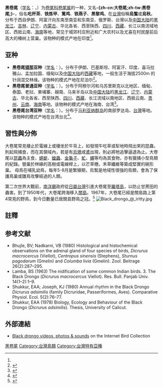 {{noteTA
|T=zh-cn:黑卷尾; zh-tw:大卷尾;
|1=zh-cn:黑卷尾; zh-tw:大卷尾;
}}
{{Speciesbox
| name = 黑卷尾
| status = LC
| status_system = iucn3.1
| status_ref = <ref>{{IUCN|id=22706961|title=''Dicrurus macrocercus'' |assessors=[[BirdLife_International|BirdLife International]] |assessor-link=BirdLife International |version=2018.1 |year=2016 |accessdate=1 October 2016}} 数据库資料包含說明此物種被編入無危級別的原因</ref>
| image = Black drongo (Dicrurus macrocercus) Photograph by Shantanu Kuveskar.jpg
| image_caption = [[File:Black_Drongo.ogg|thumb]]
| genus = Dicrurus
| species = macrocercus
| authority = (Vieillot, 1817)<ref name='id2822'>{{cite web| url =http://www.bioinfo.cn/db05/BjdwSpecies.php?action=view&id=2822| title =黑卷尾| work =《中国动物物种编目数据库》| publisher =中国科学院微生物研究所| author =中国科学院动物研究所| accessdate =2009-04-04| deadurl =yes| archiveurl =https://web.archive.org/web/20160305051517/http://www.bioinfo.cn/db05/BjdwSpecies.php?action=view&id=2822| archivedate =2016-03-05}}</ref>
| subdivision_ranks = Subspecies
 | subdivision = ''D. m. macrocercus'' <small>([[Louis_Jean_Pierre_Vieillot|Vieillot]], 1817)</small><ref>{{cite book|last=Vieillot|first=Louis Jean Pierre|year=1817|title=Nouveau Dictionnaire d'Histoire Naturelle Appliquée aux Arts|volume=9|pages=588|url=https://www.biodiversitylibrary.org/page/18038287|publisher=Chez Deterville|access-date=2019-11-20|archive-date=2019-02-14|archive-url=https://web.archive.org/web/20190214115612/https://www.biodiversitylibrary.org/page/18038287|dead-url=no}}</ref><br/>
''D. m. albirictus'' <small>([[Brian_Houghton_Hodgson|Hodgson]], 1836)</small><ref>{{cite journal|last=Hodgson|first=Brian Houghton|year=1836|journal=The India Review and Journal of Foreign Science and the Arts|volume=1|issue=8|pages=324–329|title=On some new species of the Edolian and Ceblepyrine subfamilies of the Laniidae of Nepal}}</ref><br/>
''D. m. minor'' <small>[[Edward_Blyth|Blyth]], 1850</small><ref>{{cite journal|last=Blyth|first=Edward|year=1850|journal=The Journal of the Asiatic Society of Bengal|volume=19|title=Remarks on the modes of variation of nearly affined species or races of Birds, chiefly inhabitants of India|pages=221–239|url=https://www.biodiversitylibrary.org/page/40128935|access-date=2019-11-20|archive-date=2016-03-06|archive-url=https://web.archive.org/web/20160306173014/http://biodiversitylibrary.org/page/40128935|dead-url=no}}</ref><br/>
''D. m. cathoecus'' <small>[[Robert_Swinhoe|Swinhoe]], 1871</small><ref>{{cite journal|last=Swinhoe|first=Robert|year=1871|journal=Proceedings of the Zoological Society of London|volume=2|url=https://www.biodiversitylibrary.org/page/28554235|title=A revised catalogue of the birds of China and its islands, with descriptions of new species, references to former notes, and occasional remarks|pages=337–423|access-date=2019-11-20|archive-date=2016-03-06|archive-url=https://web.archive.org/web/20160306100439/http://biodiversitylibrary.org/page/28554235|dead-url=no}}</ref><br/>
''D. m. thai'' <small>[[Cecil_Boden_Kloss|Kloss]], 1921</small><ref name=Kloss/><!--Same page as other subspecies--><br/>
''D. m. javanus'' <small>[[Cecil_Boden_Kloss|Kloss]], 1921</small><ref name=Kloss>{{cite journal|last=Kloss|first=Cecil Boden|issue=2|year=1921|journal=Journal of the Federated Malay States Museums|volume=10|pages=207–213|url=https://www.biodiversitylibrary.org/page/19064251|title=New and known oriental birds|access-date=2019-11-20|archive-date=2016-03-06|archive-url=https://web.archive.org/web/20160306131626/http://biodiversitylibrary.org/page/19064251|dead-url=no}}</ref><br/>
''D. m. harterti'' <small>[[Edward_Charles_Stuart_Baker|Baker]], 1918</small><ref>{{cite journal|last=Baker|first=Edward Charles Stuart|year=1918|journal=Novitates Zoologicae|volume=25|pages=299|url=https://www.biodiversitylibrary.org/page/3857129|title=Some Notes on the Dicruridae|access-date=2019-11-20|archive-date=2016-03-05|archive-url=https://web.archive.org/web/20160305211702/http://biodiversitylibrary.org/page/3857129|dead-url=no}}</ref><!--http://www.zoonomen.net/avtax/pa3g.html-->
 | range_map = Dicrurus macrocercus distribution map.png
| range_map_caption = {{leftlegend|#FFFF00|繁殖區|outline=gray}}{{leftlegend|#0000FF|度冬區|outline=gray}}{{leftlegend|#008000|[[留鳥|留鳥]]|outline=gray}}
| synonyms =
* ''Buchanga atra'' 
* ''Bhuchanga albirictus''
}}

'''黑卷尾'''（[[学名|学名]]：{{lang|la|''Dicrurus macrocercus''}}，{{lang-en|Black drongo}}）为[[卷尾科|卷尾科]][[卷尾属|卷尾属]]的一种，又名'''-{zh-cn:大卷尾;zh-tw:黑卷尾;}-'''，俗名'''吃杯茶'''、'''铁炼甲'''、'''篱鸡'''、'''铁燕子'''、'''黑黎鸡'''。在[[台灣|台灣]]俗稱'''烏鶖'''或'''烏秋'''。分布于西自伊朗、阿富汗向东南至南亚和东南亚、俄罗斯、台灣以及[[中国大陆|中国大陆]]的[[黑龙江|黑龙江]]、[[吉林|吉林]]、[[辽宁|辽宁]]、[[内蒙古|内蒙古]]、华北各省、西至陕西、[[四川|四川]]、[[西藏|西藏]]、长江以南流域地区、西抵云南、[[海南|海南]]等地，常见于城郊村庄附近和广大农村以及尤喜在村民屋前后高大的椿树上营巢。该物种的模式产地在印度<ref name='id2822'/>。

== 亚种 ==
* '''黑卷尾[[错那|错那]]亚种'''（[[学名|学名]]：{{lang|la|''Dicrurus macrocercus albirictus''}}）。分布于伊朗、巴基斯坦、阿富汗、印度、喜马拉雅山、孟加拉国、缅甸以及[[中国大陆|中国大陆]]的[[西藏|西藏]]等地，一般生活于海拔2500m 的针阔混交林缘。该物种的模式产地在尼泊尔<ref name='id2823'>{{cite web| url =http://www.bioinfo.cn/db05/BjdwSpecies.php?action=view&id=2823| title =黑卷尾错那亚种| work =《中国动物物种编目数据库》| publisher =中国科学院微生物研究所| author =中国科学院动物研究所| accessdate =2009-04-04| deadurl =yes| archiveurl =https://web.archive.org/web/20160305032809/http://www.bioinfo.cn/db05/BjdwSpecies.php?action=view&id=2823| archivedate =2016-03-05}}</ref>。
* '''黑卷尾普通亚种'''（[[学名|学名]]：{{lang|la|''Dicrurus macrocercus cathoecus''}}）。分布于阿穆尔河和乌苏里斯克以北地区、缅甸、泰国、老挝、柬埔寨、越南、马来半岛以及[[中国大陆|中国大陆]]的[[黑龙江|黑龙江]]、[[辽宁|辽宁]]、[[内蒙古|内蒙古]]、华北各省、西至陕西、[[四川|四川]]、[[西藏|西藏]]、长江流域以南地区、西抵云南、[[贵州|贵州]]、[[云南|云南]]、[[海南|海南]]等地。该物种的模式产地在海南、台湾<ref name='id2824'>{{cite web| url =http://www.bioinfo.cn/db05/BjdwSpecies.php?action=view&id=2824| title =黑卷尾普通亚种| work =《中国动物物种编目数据库》| publisher =中国科学院微生物研究所| author =中国科学院动物研究所| accessdate =2009-04-04| deadurl =yes| archiveurl =https://web.archive.org/web/20131203122335/http://www.bioinfo.cn/db05/BjdwSpecies.php?action=view| archivedate =2013-12-03}}</ref>。
* '''黑卷尾台湾亚种'''（[[学名|学名]]：{{lang|la|''Dicrurus macrocercus harterti''}}）。分布于[[马利亚纳群岛|马利亚纳群岛]]的南部罗达岛、[[台灣|台灣]]等地。该物种的模式产地在台湾台北<ref name='id2825'>{{cite web| url =http://www.bioinfo.cn/db05/BjdwSpecies.php?action=view&id=2825| title =黑卷尾台湾亚种| work =《中国动物物种编目数据库》| publisher =中国科学院微生物研究所| author =中国科学院动物研究所| accessdate =2009-04-04| deadurl =yes| archiveurl =https://web.archive.org/web/20160305100641/http://www.bioinfo.cn/db05/BjdwSpecies.php?action=view&id=2825| archivedate =2016-03-05}}</ref>。

== 習性與分佈 ==
大卷尾常見棲止於電線上或棲坐於牛背上，如發現牛吃草或犁地時飛出來的昆蟲，則起飛捕食，而在其領域內，若是有[[烏鴉|烏鴉]]或[[鳶|鳶]]出現，則必將牠追擊逼退為止。大卷尾以[[昆蟲|昆蟲]]為主食，[[蜻蜓|蜻蜓]]、[[蝗蟲|蝗蟲]]、[[金龜子|金龜子]]、[[虻|虻]]、[[蠅|蠅]]等均為其食物，亦有獵捕小型鳥類的紀錄。營巢於林緣的高樹或電線桿上，以芒草穗，禾草纖維等築成堅實的碗形巢。
母鳥在哺乳幼鳥，每年5-8月是繁殖期，烏鶖是地域性很強的鳥類，會為了保護鳥巢或雛鳥攻擊經過的人類。

第二次世界大戰前，[[南洋廳|南洋廳]]政府從[[日屬台灣|日屬台灣]]引進大卷尾至[[羅塔島|羅塔島]]，以防止甘蔗田的蟲害。到了1950年代，大卷尾跨海移入[[關島|關島]]。1967年，大卷尾已經是關島路上第4常見的野鳥，到今日數量已居關島野鳥之冠。<ref>{{cite book|author=Jenkins, J. M.|year=1983|title=The native forest birds of Guam. Ornithological Monographs 31|journal=Ornithological Monographs|issue=31|pages=1–61|publisher=American Ornithologists Union|isbn=978-0-943610-38-2|url=http://sora.unm.edu/node/156}}</ref>
[[File:Black_drongo_@_iritty.jpg|thumb]]

== 註釋 ==
{{reflist}}

== 参考文献 ==
{{refbegin|2}}
* Bhujle, BV; Nadkarni, VB (1980) Histological and histochemical observations on the adrenal gland of four species of birds, ''Dicrurus macrocercus'' (Viellot), ''Centropus sinensis'' (Stephens), ''Sturnus pagodarum'' (Gmelin) and ''Columba livia'' (Gmelin). Zool. Beitrage 26(2):287–295.
* Lamba, BS (1963) The nidification of some common Indian birds. 3. The Black Drongo (''Dicrurus macrocercus'' Viellot). Res. Bull. Panjab Univ. 14(1–2):1–9.
* Shukkur, EAA; Joseph, KJ (1980) Annual rhythm in the Black Drongo ''Dicrurus adsimilis'' (family Dicruridae, Passeriformes, Aves). Comparative Physiol. Ecol. 5(2):76–77.
* Shukkur, EAA (1978) Biology, Ecology and Behaviour of the Black Drongo (''Dicrurus adsimilis''). Thesis, University of Calicut.
{{refend}}

== 外部連結 ==
{{Wikispecies|Dicrurus macrocercus}}
{{Commons category|Dicrurus macrocercus}}
* [http://ibc.lynxeds.com/species/black-drongo-dicrurus-macrocercus Black drongo videos, photos & sounds]{{Wayback|url=http://ibc.lynxeds.com/species/black-drongo-dicrurus-macrocercus |date=20160425234105 }} on the Internet Bird Collection

{{Taxonbar}}

[[Category:卷尾属|黑卷尾]]
[[Category:台灣鳥類|Category:台灣鳥類]]
[[Category:台灣特有亞種|Category:台灣特有亞種]]